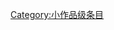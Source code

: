 {{catmore1|[[Wikipedia:神秘博士专题|Wikipedia:神秘博士专题]]}}
{{Articles by Quality| topic=神秘博士|project=神秘博士|format=TOC}}
{{Wikipedia category}}
{{emptycat}}

[[Category:小作品级条目|Category:小作品级条目]]